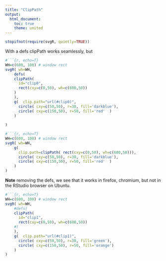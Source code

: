 ```yaml
---
title: "ClipPath"
output:
  html_document:
    toc: true
    theme: united
---
```



```r
stopifnot(require(svgR, quietly=TRUE))
```

With a defs clipPath works seamlessly, but
```r
#```{r, echo=T}
WH=c(600, 100) # window rect
svgR( wh=WH,
    defs(
    clipPath(
      id="clip0",
      rect(cxy=c(0,50), wh=c(600,50))
    )    
    ),
    g(  clip.path="url(#clip0)",
      circle( cxy=c(50,50), r=30, fill='darkblue'),
      circle( cxy=c(150,50), r=50, fill='red'  )
    )
    
)
```


```r
#```{r, echo=T}
WH=c(600, 100) # window rect
svgR( wh=WH,
    g(
      clip.path=clipPath( rect(cxy=c(0,50), wh=c(600,50))),
      circle( cxy=c(50,50), r=30, fill='darkblue'),
      circle( cxy=c(150,50), r=50, fill='red'  )
    )
)
```


**Note** removing the defs, we see that it works in firefox, chromium, but not in the RStudio browser on Ubuntu.
```r
#```{r, echo=T}
WH=c(600, 100) # window rect
svgR( wh=WH,
    #defs(
    clipPath(
      id="clip1",
      rect(cxy=c(0,50), wh=c(600,50))
    #)    
    ),
    g(  clip.path="url(#clip1)",
      circle( cxy=c(50,50), r=30, fill='green'),
      circle( cxy=c(150,50), r=50, fill='orange')
    )
)
```
